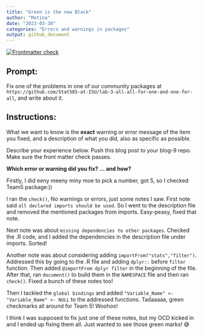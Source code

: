 ```yaml
---
title: "Green is the new Black"
author: "Motina"
date: "2023-03-30"
categories: "Errors and warnings in packages"
output: github_document
---
```


<!-- README.md is generated from README.Rmd. Please edit that file -->
<!-- badges: start -->
[![Frontmatter check](../../actions/workflows/check-yaml.yaml/badge.svg)](../../actions/workflows/check-yaml.yaml)
<!-- badges: end -->

## Prompt:

Fix one of the problems in one of our community packages at `https://github.com/Stat585-at-ISU/lab-3-all-all-for-one-and-one-for-all`, and write about it. 

## Instructions:

What we want to know is the **exact** warning or error message of the item you fixed, and a description of what you did, also as specific as possible. 

Describe your experience  below. Push this blog post to your blog-9 repo. Make sure the front matter check passes.

**Which error or warning did you fix? ... and how?**

Firstly, I did eeny meeny miny moe to pick a number, got 5, so I checked Team5 package:))

I ran the `check()`, No warnings or errors, just some notes I saw.
First note said `all declared imports should be used`.
So I went to the description file and removed the mentioned packages from imports. Easy-peasy, fixed that note.

Next note was about `missing dependencies to other packages`.
Checked the .R code, and I added the dependencies in the description file under imports. Sorted!

Another note was about considering adding `importFrom("stats","filter")`.
Addressed this by going to the .R file and adding `dplyr::` before `filter` function.
Then added `@importFrom dplyr filter` in the beginning of the file.
After that, ran `document()` to build them in the `NAMESPACE` file and then ran `check()`.
Fixed a bunch of these notes too!

Then I tackled the `global bindings` and added `"Variable_Name" <- "Variable_Name" <- NULL` to the addressed functions.
Tadaaaaa, green checkmarks all around for Team 5! Woohoo!

I think I was supposed to fix just one of these notes, but my OCD kicked in and I ended up fixing them all. Just wanted to see those green marks! 😅
